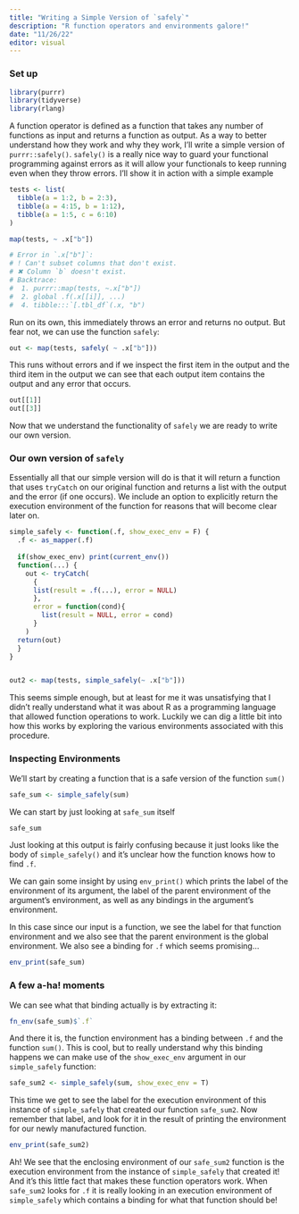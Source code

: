 ```yaml
---
title: "Writing a Simple Version of `safely`"
description: "R function operators and environments galore!"
date: "11/26/22"
editor: visual
---
```


### Set up

```r
library(purrr)
library(tidyverse)
library(rlang)
```

A function operator is defined as a function that takes any number of functions as input and returns a function as output. As a way to better understand how they work and why they work, I'll write a simple version of `purrr::safely()`. `safely()` is a really nice way to guard your functional programming against errors as it will allow your functionals to keep running even when they throw errors. I'll show it in action with a simple example


``` r
tests <- list(
  tibble(a = 1:2, b = 2:3),
  tibble(a = 4:15, b = 1:12),
  tibble(a = 1:5, c = 6:10)
)
```

```r
map(tests, ~ .x["b"])

# Error in `.x["b"]`:
# ! Can't subset columns that don't exist.
# ✖ Column `b` doesn't exist.
# Backtrace:
#  1. purrr::map(tests, ~.x["b"])
#  2. global .f(.x[[i]], ...)
#  4. tibble:::`[.tbl_df`(.x, "b")
```

Run on its own, this immediately throws an error and returns no output. But fear not, we can use the function `safely`:

```r
out <- map(tests, safely( ~ .x["b"]))
```

This runs without errors and if we inspect the first item in the output and the third item in the output we can see that each output item contains the output and any error that occurs.

```r
out[[1]]
out[[3]]
```


Now that we understand the functionality of `safely` we are ready to write our own version.


### Our own version of `safely`

Essentially all that our simple version will do is that it will return a function that uses `tryCatch` on our original function and returns a list with the output and the error (if one occurs). We include an option to explicitly return the execution environment of the function for reasons that will become clear later on.

```r
simple_safely <- function(.f, show_exec_env = F) {
  .f <- as_mapper(.f)
  
  if(show_exec_env) print(current_env())
  function(...) {
    out <- tryCatch(
      {
      list(result = .f(...), error = NULL)
      },
      error = function(cond){
        list(result = NULL, error = cond)
      }
    )
  return(out)
  }
}


out2 <- map(tests, simple_safely(~ .x["b"]))
```

This seems simple enough, but at least for me it was unsatisfying that I didn't really understand what it was about R as a programming language that allowed function operations to work. Luckily we can dig a little bit into how this works by exploring the various environments associated with this procedure.

### Inspecting Environments

We'll start by creating a function that is a safe version of the function `sum()`

```r
safe_sum <- simple_safely(sum)
```

We can start by just looking at `safe_sum` itself

```r
safe_sum
```

Just looking at this output is fairly confusing because it just looks like the body of `simple_safely()` and it's unclear how the function knows how to find `.f`.

We can gain some insight by using `env_print()` which prints the label of the environment of its argument, the label of the parent environment of the argument's environment, as well as any bindings in the argument's environment.

In this case since our input is a function, we see the label for that function environment and we also see that the parent environment is the global environment. We also see a binding for `.f` which seems promising...

```r
env_print(safe_sum)
```


### A few a-ha! moments

We can see what that binding actually is by extracting it:

```r
fn_env(safe_sum)$`.f`
```

And there it is, the function environment has a binding between `.f` and the function `sum()`. This is cool, but to really understand why this binding happens we can make use of the `show_exec_env` argument in our `simple_safely` function:

```r
safe_sum2 <- simple_safely(sum, show_exec_env = T)
```

This time we get to see the label for the execution environment of this instance of `simple_safely` that created our function `safe_sum2`. Now remember that label, and look for it in the result of printing the environment for our newly manufactured function.

```r
env_print(safe_sum2)
```

Ah! We see that the enclosing environment of our `safe_sum2` function is the execution environment from the instance of `simple_safely` that created it! And it's this little fact that makes these function operators work. When `safe_sum2` looks for `.f` it is really looking in an execution environment of `simple_safely` which contains a binding for what that function should be!


